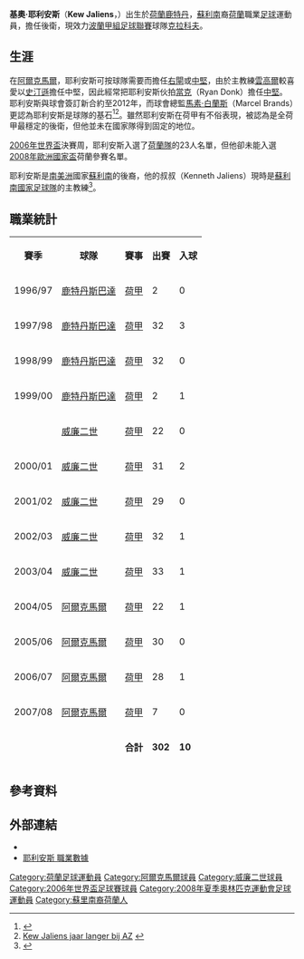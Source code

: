{{noteta
|T=zh-hans:克乌·亚林斯;zh-hk:基奧·耶利安斯;zh-tw:克烏·亞林斯;
|G1=足球
|1=zh-hans:克乌·亚林斯;zh-hk:基奧·耶利安斯;zh-tw:克烏·亞林斯;}}
{{Football player infobox
| playername= 基奧·耶利安斯<br>Kew Jaliens
| fullname = 基奧·耶利安斯
| nickname =  
| image = [[File:Jaliens_Oranje.jpg|250px]]<br><small>代表荷蘭國家隊比賽
| dateofbirth = {{birth date and age|1978|9|15}}
| cityofbirth = [[鹿特丹|鹿特丹]]
| countryofbirth = [[荷蘭|荷蘭]]
| height = {{height|m=1.83}}
| currentclub  = [[克拉科夫足球會|克拉科夫]]
| clubnumber = 2
| position = [[後衛_(足球)|後衛]]
| youthyears = 
| youthclubs = 
| years = 1996-99<br/>1999-04<br/>2004-2011<br/>2011-
| clubs = [[鹿特丹斯巴達|鹿特丹斯巴達]]<br/>[[威廉二世足球俱樂部|威廉二世]]<br/>[[AZ阿爾克馬爾|阿爾克馬爾]]<br/>[[克拉科夫足球會|克拉科夫]]
| caps(goals) = 68 (4)<br/>147 (4)<br/>166 (5)<br/>42 (1)
| nationalyears = 2006-2007
| nationalteam = [[荷蘭國家足球隊|荷蘭]]
| nationalcaps(goals) = 10 (0)
| pcupdate = 2012年12月26日
| ntupdate = 2012年12月26日
}}{{中文譯名 
| english     = Kew '''Jaliens'''
| putonghua   = 亚林斯
| taiwan      = 亞林斯
| cantonese   = 耶利安斯<small>(無線等各大電視台<br>、香港主要文字媒體)</small><br>查利安斯<small>（[[香港賽馬會|香港賽馬會]]<br>、香港主要文字媒體）</small>
}}
'''基奧·耶利安斯'''（'''Kew Jaliens'''，{{bd|1978年|9月15日|catIDx=Jaliens, Kew}}）出生於[[荷蘭|荷蘭]][[鹿特丹|鹿特丹]]，[[蘇利南|蘇利南]]裔[[荷蘭|荷蘭]]職業[[足球|足球]]運動員，擔任後衛，現效力[[波蘭甲組足球聯賽|波蘭甲組足球聯賽]]球隊[[维斯瓦克拉科夫足球俱乐部|克拉科夫]]。

==生涯==
在[[AZ阿爾克馬爾|阿爾克馬爾]]，耶利安斯可按球隊需要而擔任[[右閘|右閘]]或[[中堅|中堅]]，由於主教練[[雲高爾|雲高爾]]較喜愛以[[格里塔·斯滕森|史汀遜]]擔任中堅，因此經常把耶利安斯伙拍[[賴恩·當克|當克]]（Ryan Donk）擔任[[中堅|中堅]]。耶利安斯與球會簽訂新合約至2012年，而球會總監[[馬素·白蘭斯|馬素·白蘭斯]]（Marcel Brands）更認為耶利安斯是球隊的基石<ref name=engct>{{Cite web |url=http://az.nl/index.php?module=news&articleID=21146 |title=Jaliens signs contract extension with AZ |accessdate=2008-07-08 |archive-date=2007-10-22 |archive-url=https://web.archive.org/web/20071022223817/http://az.nl/index.php?module=news&articleID=21146 |dead-url=no }}</ref><ref name=hlct>[http://az.nl/index.php?module=news&articleID=21144 Kew Jaliens jaar langer bij AZ] {{Wayback|url=http://az.nl/index.php?module=news&articleID=21144 |date=20070707205634 }}{{nl icon}}</ref>。雖然耶利安斯在荷甲有不俗表現，被認為是全荷甲最穩定的後衛，但他並未在國家隊得到固定的地位。

[[2006年世界盃|2006年世界盃]]決賽周，耶利安斯入選了[[荷蘭國家足球隊|荷蘭隊]]的23人名單，但他卻未能入選[[2008年歐洲國家盃|2008年歐洲國家盃]]荷蘭參賽名單。

耶利安斯是[[南美洲|南美洲]]國家[[蘇利南|蘇利南]]的後裔，他的叔叔{{tsl|en|Kenneth Jaliens|肯尼夫·耶利安斯}}（Kenneth Jaliens）現時是[[蘇利南國家足球隊|蘇利南國家足球隊]]的主教練<ref>{{cite web|url=http://www.fifa.com/worldcup/news/newsid=692090.html|title=Suriname's little secret|date=2008-02-15|accessdate=2008-02-15|publisher=FIFA.com|archive-date=2013-09-21|archive-url=https://web.archive.org/web/20130921061144/http://www.fifa.com/worldcup/news/newsid=692090.html|dead-url=no}}</ref>。

== 職業統計 ==
{| class="wikitable"
! 賽季
! 球隊
! 賽事
! 出賽
! 入球
<tr><td>1996/97<td>[[鹿特丹斯巴達|鹿特丹斯巴達]]<td>[[荷甲|荷甲]]<td>2<td>0
<tr><td>1997/98<td>[[鹿特丹斯巴達|鹿特丹斯巴達]]<td>[[荷甲|荷甲]]<td>32<td>3
<tr><td>1998/99<td>[[鹿特丹斯巴達|鹿特丹斯巴達]]<td>[[荷甲|荷甲]]<td>32<td>0
<tr><td>1999/00<td>[[鹿特丹斯巴達|鹿特丹斯巴達]]<td>[[荷甲|荷甲]]<td>2<td>1
<tr><td><td>[[威廉二世足球俱樂部|威廉二世]]<td>[[荷甲|荷甲]]<td>22<td>0
<tr><td>2000/01<td>[[威廉二世足球俱樂部|威廉二世]]<td>[[荷甲|荷甲]]<td>31<td>2
<tr><td>2001/02<td>[[威廉二世足球俱樂部|威廉二世]]<td>[[荷甲|荷甲]]<td>29<td>0
<tr><td>2002/03<td>[[威廉二世足球俱樂部|威廉二世]]<td>[[荷甲|荷甲]]<td>32<td>1
<tr><td>2003/04<td>[[威廉二世足球俱樂部|威廉二世]]<td>[[荷甲|荷甲]]<td>33<td>1
<tr><td>2004/05<td>[[AZ阿爾克馬爾|阿爾克馬爾]]<td>[[荷甲|荷甲]]<td>22<td>1
<tr><td>2005/06<td>[[AZ阿爾克馬爾|阿爾克馬爾]]<td>[[荷甲|荷甲]]<td>30<td>0
<tr><td>2006/07<td>[[AZ阿爾克馬爾|阿爾克馬爾]]<td>[[荷甲|荷甲]]<td>28<td>1
<tr><td>2007/08<td>[[AZ阿爾克馬爾|阿爾克馬爾]]<td>[[荷甲|荷甲]]<td>7<td>0
<tr><td> <td><td>'''合計'''<td>'''302'''<td>'''10'''	
|}

==參考資料==
<div class="references-small">
<references />
</div>

==外部連結==
*{{FIFA player|217301}}
*[https://web.archive.org/web/20090301221803/http://www.wereldvanoranje.nl/profielen/profiel.php?id=450 耶利安斯 職業數據]{{nl icon}}

{{2006年世界杯足球赛荷兰参赛名单}}
{{2008年奧運會男子足球荷蘭參賽名單}}

{{DEFAULTSORT:Jaliens, Kew}}
[[Category:荷蘭足球運動員|Category:荷蘭足球運動員]]
[[Category:阿爾克馬爾球員|Category:阿爾克馬爾球員]]
[[Category:威廉二世球員|Category:威廉二世球員]]
[[Category:2006年世界盃足球賽球員|Category:2006年世界盃足球賽球員]]
[[Category:2008年夏季奧林匹克運動會足球運動員|Category:2008年夏季奧林匹克運動會足球運動員]]
[[Category:蘇里南裔荷蘭人|Category:蘇里南裔荷蘭人]]